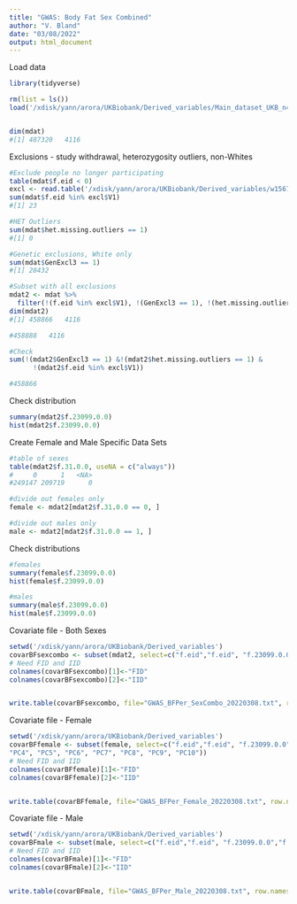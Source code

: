 ---
title: "GWAS: Body Fat Sex Combined"
author: "V. Bland"
date: "03/08/2022"
output: html_document
---

Load data
```{r}
library(tidyverse)
```
```{r}
rm(list = ls())
load('/xdisk/yann/arora/UKBiobank/Derived_variables/Main_dataset_UKB_n487320_derived variables_20191014_mdat.rda')


dim(mdat)
#[1] 487320   4116
```

Exclusions - study withdrawal, heterozygosity outliers, non-Whites
```{r}
#Exclude people no longer participating
table(mdat$f.eid < 0)
excl <- read.table('/xdisk/yann/arora/UKBiobank/Derived_variables/w15678_20200204.csv', header=F)
sum(mdat$f.eid %in% excl$V1) 
#[1] 23

#HET Outliers
sum(mdat$het.missing.outliers == 1)
#[1] 0

#Genetic exclusions, White only
sum(mdat$GenExcl3 == 1)
#[1] 28432

#Subset with all exclusions
mdat2 <- mdat %>%
  filter(!(f.eid %in% excl$V1), !(GenExcl3 == 1), !(het.missing.outliers == 1))
dim(mdat2)
#[1] 458866   4116

#458888   4116

#Check
sum(!(mdat2$GenExcl3 == 1) &!(mdat2$het.missing.outliers == 1) &
      !(mdat2$f.eid %in% excl$V1)) 

#458866
```

Check distribution
```{R}
summary(mdat2$f.23099.0.0)
hist(mdat2$f.23099.0.0)
```

Create Female and Male Specific Data Sets
```{R}
#table of sexes
table(mdat2$f.31.0.0, useNA = c("always"))
#     0      1   <NA> 
#249147 209719      0 

#divide out females only
female <- mdat2[mdat2$f.31.0.0 == 0, ]

#divide out males only
male <- mdat2[mdat2$f.31.0.0 == 1, ]
```

Check distributions
```{R}
#females
summary(female$f.23099.0.0)
hist(female$f.23099.0.0)

#males
summary(male$f.23099.0.0)
hist(male$f.23099.0.0)
```

Covariate file - Both Sexes
```{r}
setwd('/xdisk/yann/arora/UKBiobank/Derived_variables')
covarBFsexcombo <- subset(mdat2, select=c("f.eid","f.eid", "f.23099.0.0", "f.31.0.0", "f.54.0.0", "chip", "Age_v0", "Age_sq","PC1", "PC2", "PC3","PC4", "PC5", "PC6", "PC7", "PC8", "PC9", "PC10"))
# Need FID and IID
colnames(covarBFsexcombo)[1]<-"FID"
colnames(covarBFsexcombo)[2]<-"IID"


write.table(covarBFsexcombo, file="GWAS_BFPer_SexCombo_20220308.txt", row.names = F, quote = F)
```

Covariate file - Female
```{r}
setwd('/xdisk/yann/arora/UKBiobank/Derived_variables')
covarBFfemale <- subset(female, select=c("f.eid","f.eid", "f.23099.0.0","f.54.0.0", "chip", "Age_v0", "Age_sq","PC1", "PC2", "PC3",
"PC4", "PC5", "PC6", "PC7", "PC8", "PC9", "PC10"))
# Need FID and IID
colnames(covarBFfemale)[1]<-"FID"
colnames(covarBFfemale)[2]<-"IID"


write.table(covarBFfemale, file="GWAS_BFPer_Female_20220308.txt", row.names = F, quote = F)
```

Covariate file - Male
```{r}
setwd('/xdisk/yann/arora/UKBiobank/Derived_variables')
covarBFmale <- subset(male, select=c("f.eid","f.eid", "f.23099.0.0","f.54.0.0", "chip", "Age_v0", "Age_sq","PC1", "PC2", "PC3","PC4", "PC5", "PC6", "PC7", "PC8", "PC9", "PC10"))
# Need FID and IID
colnames(covarBFmale)[1]<-"FID"
colnames(covarBFmale)[2]<-"IID"


write.table(covarBFmale, file="GWAS_BFPer_Male_20220308.txt", row.names = F, quote = F)
```